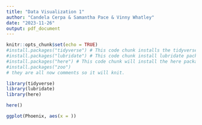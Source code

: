 ```yaml
---
title: "Data Visualization 1"
author: "Candela Cerpa & Samantha Pace & Vinny Whatley"
date: "2023-11-26"
output: pdf_document
---
```


```r
knitr::opts_chunk$set(echo = TRUE)
#install.packages("tidyverse") # This code chunk installs the tidyverse package.
#install.packages("lubridate") # This code chunk install lubridate package.
#install.packages("here") # This code chunk will install the here package.
#install.packages("zoo")
# they are all now comments so it will knit.

library(tidyverse)
library(lubridate)
library(here)

here()
```


```r
ggplot(Phoenix, aes(x = ))
```


```r

```


